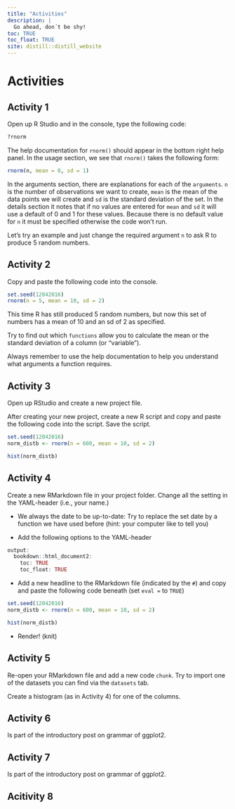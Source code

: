 ```yaml
---
title: "Activities"
description: |
  Go ahead, don´t be shy!
toc: TRUE
toc_float: TRUE
site: distill::distill_website
---
```


# Activities

## Activity 1

Open up R Studio and in the console, type the following code:

```r
?rnorm
```

The help documentation for `rnorm()` should appear in the bottom right help panel. In the usage section, we see that `rnorm()` takes the following form:

```r
rnorm(n, mean = 0, sd = 1)
```

In the arguments section, there are explanations for each of the `arguments`. `n` is the number of observations we want to create, `mean` is the mean of the data points we will create and `sd` is the standard deviation of the set. In the details section it notes that if no values are entered for `mean` and `sd` it will use a default of 0 and 1 for these values. Because there is no default value for `n` it must be specified otherwise the code won't run.

Let's try an example and just change the required argument `n` to ask R to produce 5 random numbers.

## Activity 2

Copy and paste the following code into the console.

```r
set.seed(12042016)
rnorm(n = 5, mean = 10, sd = 2)
```

This time R has still produced 5 random numbers, but now this set of numbers has a mean of 10 and an sd of 2 as specified. 

Try to find out which `functions` allow you to calculate the mean or the standard deviation of a column (or "variable").

Always remember to use the help documentation to help you understand what arguments a function requires.

## Activity 3
Open up RStudio and create a new project file.

After creating your new project, create a new R script and copy and paste the following code into the script. Save the script.

```r
set.seed(12042016)
norm_distb <- rnorm(n = 600, mean = 10, sd = 2)

hist(norm_distb)
```

## Activity 4
Create a new RMarkdown file in your project folder. Change all the setting in the YAML-header (i.e., your name.)

* We always the date to be up-to-date: Try to replace the set date by a function we have used before (hint: your computer like to tell you)

* Add the following options to the YAML-header
```r
output: 
  bookdown::html_document2:
    toc: TRUE
    toc_float: TRUE
```

* Add a new headline to the RMarkdown file (indicated by the `#`) and copy and paste the following code beneath (set `eval =` to `TRUE`)
```r
set.seed(12042016)
norm_distb <- rnorm(n = 600, mean = 10, sd = 2)

hist(norm_distb)
```

* Render! (knit)

## Activity 5
Re-open your RMarkdown file and add a new code `chunk`. Try to import one of the datasets you can find via the `datasets` tab.

Create a histogram (as in Activity 4) for one of the columns.

## Activity 6
Is part of the introductory post on grammar of ggplot2.


## Activity 7
Is part of the introductory post on grammar of ggplot2.

## Acitivity 8
